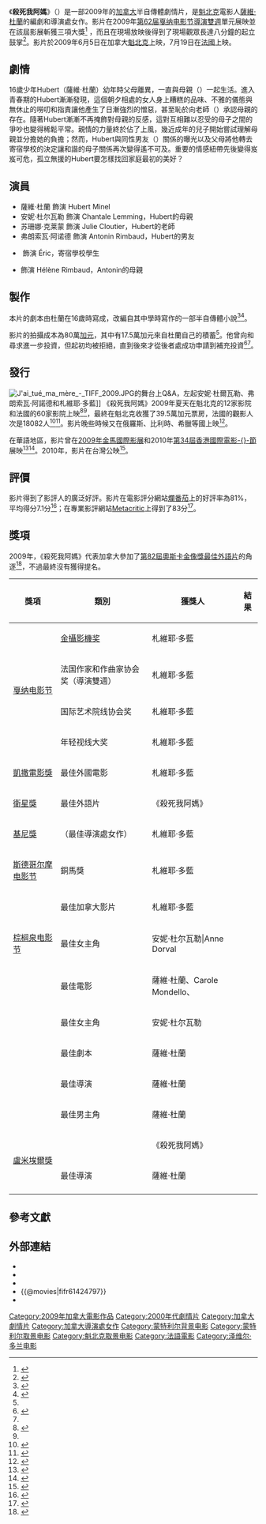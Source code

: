 {{noteTA
|T=zh-cn:我杀了我妈妈; zh-tw:聽媽媽的話 (電影);zh-hk:殺死我阿媽;
|G1=Movie
|G2=Show
|1=zh-cn:多兰;zh-hk:杜蘭;zh-tw:多藍;
}}

{{Otheruses|subject=台灣譯為《聽媽媽的話》的2009年加拿大電影|other=台灣歌手[[周杰倫|周杰倫]]的同名歌曲|聽媽媽的話}}

{{Infobox film
| name           = 殺死我阿媽
| original_name  = {{lang|fr|'''''J'ai tué ma mère'''''}}
| alt            = 
| image          = I Killed My Mother.jpg
| caption        = 電影海報
| director       = 薩維·杜蘭
| producer       = 薩維·杜蘭<br>Carole Mondello<br>Daniel Morin
| screenplay     = 薩維·杜蘭
| starring       = 薩維·杜蘭<br>安妮·杜尔瓦勒<br>苏珊娜·克莱蒙<br>弗朗索瓦·阿诺德
| music          = Nicholas Savard-L'Herbier
| endtheme       = 
| cinematography = 史蒂芬妮·韋伯·伯龍<br>Nicolas Canniccioni
| editing        = 埃萊娜·吉拉德
| studio         = 
| runtime        = 96分鐘<!-- Runtime: 95:47 --><ref>{{cite web|title=''J'AI TUE MA MERE - I KILLED MY MOTHER'' (15)|url=http://www.bbfc.co.uk/AVV273512/|work=[[British_Board_of_Film_Classification|British Board of Film Classification]]|date=2010-09-23|accessdate=2012-10-04|archive-date=2020-05-31|archive-url=https://web.archive.org/web/20200531041726/https://www.bbfc.co.uk/releases/jai-tue-ma-mere-i-killed-my-mother|dead-url=no}}</ref>
| country        = {{CAN}}
| language       = 法語
| released       = {{Film date|2009|5|18|戛纳影展|2009|6|5|加拿大魁北克|2009|7|15|法國|2010|7|16|台灣}}
| distributor    = {{flagicon|Canada}}K Films Amerique<br>{{flagicon|Taiwan}}傳影互動
| cn_name        = 我杀了我妈妈
| hk_name        = 殺死我阿媽
| tw_name        = 聽媽媽的話
| budget         =
| gross          =
}}

《'''殺死我阿媽'''》（{{lang-fr|''J'ai tué ma mère''}}）是一部2009年的[[加拿大|加拿大]]半自傳體劇情片，是[[魁北克|魁北克]]電影人[[薩維·杜蘭|薩維·杜蘭]]的編劇和導演處女作。影片在2009年[[第62届戛纳电影节|第62届戛纳电影节]][[導演雙週|導演雙週]]單元展映並在該屆影展斬獲三項大獎<ref>{{cite news|url=http://www.theglobeandmail.com/news/national/qubcois-filmmaker-electrifies-cannes/article1151287/|title=Québécois filmmaker electrifies Cannes|work=[[環球郵報|環球郵報]]|date=2009-05-25|accessdate=2015-08-10|language=en|archive-date=2016-03-03|archive-url=https://web.archive.org/web/20160303201403/http://www.theglobeandmail.com/news/national/qubcois-filmmaker-electrifies-cannes/article1151287/|dead-url=no}}</ref> ，而且在現場放映後得到了現場觀眾長達八分鐘的起立鼓掌<ref>{{cite news|first = Jay|last = Stone|title = Quebec film a hit at Cannes|work = Canada.com|date = 2009-05-20|url = http://www.canada.com/story_print.html?id=1613305|pages = |accessdate = 2009-05-25|language = en|archive-date = 2012-11-06|archive-url = https://web.archive.org/web/20121106143616/http://www.canada.com/story_print.html?id=1613305|dead-url = no}}</ref>。影片於2009年6月5日在加拿大[[魁北克|魁北克]]上映，7月19日在[[法國|法國]]上映。

==劇情==
16歲少年Hubert（薩維·杜蘭）幼年時父母離異，一直與母親（{{link-en|安妮·杜尔瓦勒|Anne Dorval}}）一起生活。進入青春期的Hubert漸漸發現，這個朝夕相處的女人身上糟糕的品味、不雅的儀態與無休止的嘮叨和指責讓他產生了日漸強烈的憎惡，甚至恥於向老師（{{link-en|苏珊娜·克莱蒙|Suzanne Clément}}）承認母親的存在。隨著Hubert漸漸不再掩飾對母親的反感，這對互相難以忍受的母子之間的爭吵也變得稀鬆平常。親情的力量終於佔了上風，幾近成年的兒子開始嘗試理解母親並分擔她的負擔；然而，Hubert與同性男友（{{link-en|弗朗索瓦·阿诺德|François Arnaud (actor)}}）關係的曝光以及父母將他轉去寄宿學校的決定讓和諧的母子關係再次變得遙不可及。重要的情感紐帶先後變得岌岌可危，孤立無援的Hubert要怎樣找回家庭最初的美好？
== 演員 ==
* 薩維·杜蘭 飾演 Hubert Minel
* 安妮·杜尔瓦勒 飾演 Chantale Lemming，Hubert的母親
* 苏珊娜·克莱蒙 飾演 Julie Cloutier，Hubert的老師
* 弗朗索瓦·阿诺德 飾演 Antonin Rimbaud，Hubert的男友
* {{link-en|尼尔斯·施内德|Niels Schneider}} 飾演 Éric，寄宿學校學生
* {{link-fr|帕翠西卡·图拉斯内|Patricia Tulane}} 飾演 Hélène Rimbaud，Antonin的母親

== 製作 ==
本片的劇本由杜蘭在16歲時寫成，改編自其中學時寫作的一部半自傳體小說<ref name=radiocan>{{cite news|url=http://ici.radio-canada.ca/arts-spectacles/cinema/2009/05/19/001-cannes-dolan.asp|title=Festival de Cannes: Accueil remarquable pour Dolan|work=[[加拿大法语频道|加拿大法语频道]]|language=fr|date=2009-05-20|accessdate=2015-08-10|archive-date=2020-11-26|archive-url=https://web.archive.org/web/20201126011045/https://ici.radio-canada.ca/arts-spectacles/cinema/2009/05/19/001-cannes-dolan.asp|dead-url=no}}</ref><ref>{{cite news|url=http://www.theglobeandmail.com/arts/xavier-dolans-long-road-to-instant-success/article4304545/|title=Xavier Dolan's long road to instant success|first=Liam|last=Lacey|work=环球邮报|date=2010-02-04|accessdate=2015-08-10|language=en|archive-date=2021-01-19|archive-url=https://web.archive.org/web/20210119100056/https://www.theglobeandmail.com/arts/xavier-dolans-long-road-to-instant-success/article4304545/|dead-url=no}}</ref>。

影片的拍攝成本為80萬[[加元|加元]]，其中有17.5萬加元來自杜蘭自己的積蓄<ref name=radiocan />。他曾向{{link-en|加拿大影视管理局|Telefilm Canada}}和{{link-en|魁北克文化总署|Société de développement des entreprises culturelles}}尋求進一步投資，但起初均被拒絕，直到後來才從後者處成功申請到補充投資<ref>{{cite news | first=Normand | last=Provencher | title=Xavier Dolan: «J'ai toujours vu Cannes dans ma soupe» | date=2009-05-15 | url=http://www.cyberpresse.ca/le-soleil/dossiers/festival-de-cannes/200905/14/01-856681-xavier-dolan-jai-toujours-vu-cannes-dans-ma-soupe.php | work={{link-en|魁北克太陽報|Le Soleil (Quebec)}} | accessdate=2009-05-27 | language=fr | archive-date=2009-05-18 | archive-url=https://web.archive.org/web/20090518102836/http://www.cyberpresse.ca/le-soleil/dossiers/festival-de-cannes/200905/14/01-856681-xavier-dolan-jai-toujours-vu-cannes-dans-ma-soupe.php | dead-url=yes }}</ref><ref name=radiocan />。

== 發行 ==
[[File:J'ai_tué_ma_mère_-_TIFF_2009.JPG|thumb]]的舞台上Q&A，左起安妮·杜爾瓦勒、弗朗索瓦·阿諾德和札維耶·多藍]]
《殺死我阿媽》2009年夏天在魁北克的12家影院和法國的60家影院上映<ref>{{cite news |title=Xavier Dolan gagne trois prix à Cannes |url=http://www.canoe.com/divertissement/cinema/nouvelles/2009/05/22/9539806-jdq.html |date=2009-05-22 |accessdate=2007-06-11 |work={{link-en|Canoe Divertissement|Canoe.ca}} |last=Bélanger |first=Cédric |language=fr |deadurl=yes |archiveurl=https://web.archive.org/web/20110607113148/http://www.canoe.com/divertissement/cinema/nouvelles/2009/05/22/9539806-jdq.html |archivedate=2011-06-07 }}</ref><ref name=radiocan />，最終在魁北克收獲了39.5萬加元票房，法國的觀影人次是18082人<ref>{{cite web|url=http://www.cinoche.com/films/j-ai-tue-ma-mere/box-office/index.html|title=J'ai tué ma mère (2009) Box Office – Cinoche|language=fr|accessdate=2015-08-10|archive-date=2016-08-11|archive-url=https://web.archive.org/web/20160811044838/http://www.cinoche.com/films/j-ai-tue-ma-mere/box-office/index.html|dead-url=no}}</ref><ref>{{cite web|url=http://www.allocine.fr/film/fichefilm-145951/box-office/|title=Box office J'ai tué ma mère - AlloCiné|language=fr|accessdate=2015-08-10|archive-date=2019-12-28|archive-url=https://web.archive.org/web/20191228192818/http://www.allocine.fr/film/fichefilm-145951/box-office/|dead-url=no}}</ref>。影片晚些時候又在俄羅斯、比利時、希臘等國上映<ref>{{cite web | url=http://www.imdb.com/title/tt1424797/releaseinfo | title=I Killed My Mother (2009) - Release Info - IMDb | language=en | accessdate=2015-08-10 | archive-date=2017-02-24 | archive-url=https://web.archive.org/web/20170224185650/http://www.imdb.com/title/tt1424797/releaseinfo | dead-url=no }}</ref>。

在華語地區，影片曾在[[2009年金馬國際影展|2009年金馬國際影展]]和2010年[[第34屆香港國際電影節|第34屆香港國際電影-{}-節]]展映<ref>{{cite web|url=http://tghff2009.pixnet.net/blog/post/1433292-金馬影展--青春紀事--聽媽媽的話|language=zh-tw|title=金馬影展 - 青春紀事 - 聽媽媽的話|accessdate=2015-08-10|archive-date=2016-04-07|archive-url=https://web.archive.org/web/20160407202757/http://tghff2009.pixnet.net/blog/post/1433292-%e9%87%91%e9%a6%ac%e5%bd%b1%e5%b1%95--%e9%9d%92%e6%98%a5%e7%b4%80%e4%ba%8b--%e8%81%bd%e5%aa%bd%e5%aa%bd%e7%9a%84%e8%a9%b1|dead-url=no}}</ref><ref>{{cite web|language=zh-hk|url=http://34.hkiff.org/chi/film/detail/34094-i-killed-my-mother.html|title=殺死我阿媽 - 電影詳情 :: 第三十四屆香港國際電影節|accessdate=2015-08-10|deadurl=yes|archiveurl=https://web.archive.org/web/20160306212725/http://34.hkiff.org/chi/film/detail/34094-i-killed-my-mother.html|archivedate=2016-03-06}}</ref>。2010年，影片在台灣公映<ref>{{Yahoomovie id|3450}}</ref>。

== 評價 ==
影片得到了影評人的廣泛好評。影片在電影評分網站[[爛番茄|爛番茄]]上的好評率為81%，平均得分7.1分<ref>{{rotten-tomatoes|i_killed_my_mother|殺死我阿媽}}</ref>；在專業影評網站[[Metacritic|Metacritic]]上得到了83分<ref>{{metacritic film|i-killed-my-mother|殺死我阿媽}}</ref>。

== 獎項 ==
2009年，《殺死我阿媽》代表加拿大參加了[[第82屆奧斯卡金像獎|第82屆奧斯卡金像獎]][[奥斯卡最佳外语片奖|最佳外語片]]的角逐<ref>{{cite news|language=en|url=http://www.telefilm.ca/en/news/releases/2009/09/22/telefilm-canada-announces-canada-s-oscar-pick-2010|title=Telefilm Canada Announces Canada’s Oscar Pick for 2010|work=加拿大影视管理局|date=2009-09-22|accessdate=2015-08-10|deadurl=yes|archiveurl=https://web.archive.org/web/20150924114043/http://www.telefilm.ca/en/news/releases/2009/09/22/telefilm-canada-announces-canada-s-oscar-pick-2010|archivedate=2015-09-24}}</ref>，不過最終沒有獲得提名。
{| class="wikitable"
|-
! 獎項 !! 類別 !! 獲獎人 !! 結果
|-
|rowspan=4|[[第62届戛纳电影节|戛纳电影节]]
|[[金攝影機奖|金攝影機奖]]
|札維耶·多藍
|{{nom}}
|-
|法国作家和作曲家协会奖（導演雙週）
|札維耶·多藍
|{{won}}
|-
|国际艺术院线协会奖
|札維耶·多藍
|{{won}}
|-
|年轻视线大奖
|札維耶·多藍
|{{won}}
|-
|[[凱撒電影獎|凱撒電影獎]]
|最佳外國電影
|札維耶·多藍
|{{nom}}
|-
| [[衛星獎|衛星獎]]
|最佳外語片
|《殺死我阿媽》
|{{nom}}
|-
| [[基尼獎|基尼獎]]
|{{link-en|Claude Jutra獎|Claude Jutra Award}}（最佳導演處女作）
|札維耶·多藍
|{{won}}
|-
|[[斯德哥尔摩电影节|斯德哥尔摩电影节]]
|銅馬獎
|札維耶·多藍
|{{nom}}
|-
|{{link-en|溫哥華影展|Vancouver International Film Festival}}
|最佳加拿大影片
|札維耶·多藍
|{{won}}
|-
|[[棕榈泉国际电影节|棕榈泉电影节]]
|最佳女主角
|安妮·杜尔瓦勒|Anne Dorval
|{{won}}
|-
|rowspan=5|{{link-en|魁北克影視獎|Jutra Award}}
|最佳電影
|薩維·杜蘭、Carole Mondello、{{link-fr|Daniel Morin|Daniel Morin}}
|{{won}}
|-
|最佳女主角
|安妮·杜尔瓦勒
|{{won}}
|-
|最佳劇本
|薩維·杜蘭
|{{won}}
|-
|最佳導演
|薩維·杜蘭
|{{nom}}
|-
|最佳男主角
|薩維·杜蘭
|{{nom}}
|-
|rowspan=2|[[盧米埃爾獎|盧米埃爾獎]]
|{{link-en|最佳法語片|Lumières Award for Best French-Language Film}}
|《殺死我阿媽》
|{{won}}
|-
|最佳導演
|薩維·杜蘭
|{{won}}
|-
|}

== 參考文獻 ==
{{Reflist|2}}

== 外部連結 ==
* {{imdb title|1424797}}
* {{douban}}
* {{Mtime|105773}}
* {{@movies|fifr61424797}}
* {{Yahoomovie id|3450}}

{{Xavier Dolan}}
{{DEFAULTSORT:I Killed My Mother}}
[[Category:2009年加拿大電影作品|Category:2009年加拿大電影作品]]
[[Category:2000年代劇情片|Category:2000年代劇情片]]
[[Category:加拿大劇情片|Category:加拿大劇情片]]
[[Category:加拿大導演處女作|Category:加拿大導演處女作]]
[[Category:蒙特利尔背景电影|Category:蒙特利尔背景电影]]
[[Category:蒙特利尔取景电影|Category:蒙特利尔取景电影]]
[[Category:魁北克取景电影|Category:魁北克取景电影]]
[[Category:法語電影|Category:法語電影]]
[[Category:泽维尔·多兰电影|Category:泽维尔·多兰电影]]